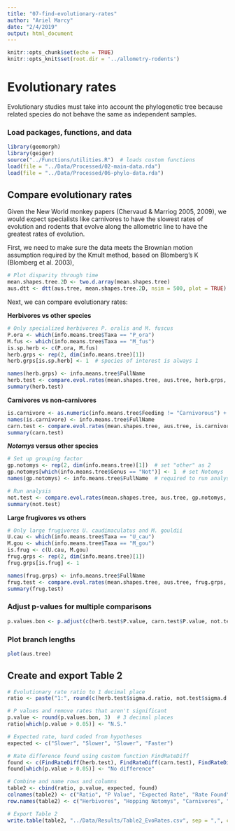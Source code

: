 ```yaml
---
title: "07-find-evolutionary-rates"
author: "Ariel Marcy"
date: "2/4/2019"
output: html_document
---
```


```r
knitr::opts_chunk$set(echo = TRUE)
knitr::opts_knit$set(root.dir = '../allometry-rodents')
```

# Evolutionary rates
Evolutionary studies must take into account the phylogenetic tree because related species do not behave the same as independent samples. 

### Load packages, functions, and data
```r
library(geomorph)
library(geiger)
source("../Functions/utilities.R")  # loads custom functions
load(file = "../Data/Processed/02-main-data.rda")
load(file = "../Data/Processed/06-phylo-data.rda")
```

## Compare evolutionary rates
Given the New World monkey papers (Chervaud & Marriog 2005, 2009), we would expect specialists like carnivores to have the slowest rates of evolution and rodents that evolve along the allometric line to have the greatest rates of evolution. 

First, we need to make sure the data meets the Brownian motion assumption required by the Kmult method, based on Blomberg's K (Blomberg et al. 2003), 
```r
# Plot disparity through time
mean.shapes.tree.2D <- two.d.array(mean.shapes.tree)
aus.dtt <- dtt(aus.tree, mean.shapes.tree.2D, nsim = 500, plot = TRUE)
```

Next, we can compare evolutionary rates:

**Herbivores vs other species**
```r
# Only specialized herbivores P. oralis and M. fuscus
P.ora <- which(info.means.tree$Taxa == "P_ora")
M.fus <- which(info.means.tree$Taxa == "M_fus")
is.sp.herb <- c(P.ora, M.fus)
herb.grps <- rep(2, dim(info.means.tree)[1])
herb.grps[is.sp.herb] <- 1  # species of interest is always 1

names(herb.grps) <- info.means.tree$FullName
herb.test <- compare.evol.rates(mean.shapes.tree, aus.tree, herb.grps, iter = 500)
summary(herb.test)
```

**Carnivores vs non-carnivores**
```r
is.carnivore <- as.numeric(info.means.tree$Feeding != "Carnivorous") + 1  # carnivores are 1 and all other species are 2
names(is.carnivore) <- info.means.tree$FullName
carn.test <- compare.evol.rates(mean.shapes.tree, aus.tree, is.carnivore, iter = 500)
summary(carn.test)
```

**_Notomys_ versus other species**
```r
# Set up grouping factor
gp.notomys <- rep(2, dim(info.means.tree)[1])  # set "other" as 2
gp.notomys[which(info.means.tree$Genus == "Not")] <- 1  # set Notomys
names(gp.notomys) <- info.means.tree$FullName  # required to run analysis

# Run analysis
not.test <- compare.evol.rates(mean.shapes.tree, aus.tree, gp.notomys, iter = 500)
summary(not.test)
```

**Large frugivores vs others**
```r
# Only large frugivores U. caudimaculatus and M. gouldii
U.cau <- which(info.means.tree$Taxa == "U_cau")
M.gou <- which(info.means.tree$Taxa == "M_gou")
is.frug <- c(U.cau, M.gou)
frug.grps <- rep(2, dim(info.means.tree)[1])
frug.grps[is.frug] <- 1

names(frug.grps) <- info.means.tree$FullName
frug.test <- compare.evol.rates(mean.shapes.tree, aus.tree, frug.grps, iter = 500)
summary(frug.test)
```

### Adjust p-values for multiple comparisons
```r
p.values.bon <- p.adjust(c(herb.test$P.value, carn.test$P.value, not.test$P.value, frug.test$P.value), method = "bonferroni")
```

### Plot branch lengths

```r
plot(aus.tree)

```

## Create and export Table 2
```r
# Evolutionary rate ratio to 1 decimal place
ratio <- paste("1:", round(c(herb.test$sigma.d.ratio, not.test$sigma.d.ratio, carn.test$sigma.d.ratio, frug.test$sigma.d.ratio), 1), sep = "")

# P values and remove rates that aren't significant
p.value <- round(p.values.bon, 3)  # 3 decimal places
ratio[which(p.value > 0.05)] <- "N.S." 

# Expected rate, hard coded from hypotheses
expected <- c("Slower", "Slower", "Slower", "Faster")

# Rate difference found using custom function FindRateDiff
found <- c(FindRateDiff(herb.test), FindRateDiff(carn.test), FindRateDiff(not.test), FindRateDiff(frug.test))
found[which(p.value > 0.05)] <- "No difference"

# Combine and name rows and columns
table2 <- cbind(ratio, p.value, expected, found)
colnames(table2) <- c("Ratio", "P Value", "Expected Rate", "Rate Found")
row.names(table2) <- c("Herbivores", "Hopping Notomys", "Carnivores", "Frugivores")

# Export Table 2
write.table(table2, "../Data/Results/Table2_EvoRates.csv", sep = ",", col.names = NA)
```